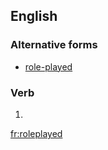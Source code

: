 ==English==

===Alternative forms===
* [[role-played]]

===Verb===
{{head|en|present participle}}

# {{present participle of|roleplay|lang=en}}

[[fr:roleplayed]]